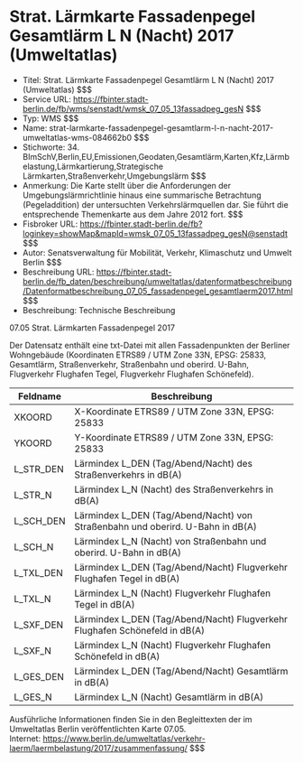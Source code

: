 # Strat. Lärmkarte Fassadenpegel Gesamtlärm L N (Nacht) 2017 (Umweltatlas)
- Titel: Strat. Lärmkarte Fassadenpegel Gesamtlärm L N (Nacht) 2017 (Umweltatlas) $$$
- Service URL: https://fbinter.stadt-berlin.de/fb/wms/senstadt/wmsk_07_05_13fassadpeg_gesN $$$
- Typ: WMS $$$
- Name: strat-larmkarte-fassadenpegel-gesamtlarm-l-n-nacht-2017-umweltatlas-wms-084662b0 $$$
- Stichworte: 34. BImSchV,Berlin,EU,Emissionen,Geodaten,Gesamtlärm,Karten,Kfz,Lärmbelastung,Lärmkartierung,Strategische Lärmkarten,Straßenverkehr,Umgebungslärm $$$
- Anmerkung: Die Karte stellt über die Anforderungen der Umgebungslärmrichtlinie hinaus eine summarische Betrachtung (Pegeladdition) der untersuchten Verkehrslärmquellen dar. Sie führt die entsprechende Themenkarte aus dem Jahre 2012 fort. $$$
- Fisbroker URL: https://fbinter.stadt-berlin.de/fb?loginkey=showMap&mapId=wmsk_07_05_13fassadpeg_gesN@senstadt $$$
- Autor: Senatsverwaltung für Mobilität, Verkehr, Klimaschutz und Umwelt Berlin $$$
- Beschreibung URL: https://fbinter.stadt-berlin.de/fb_daten/beschreibung/umweltatlas/datenformatbeschreibung/Datenformatbeschreibung_07_05_fassadenpegel_gesamtlaerm2017.html $$$
- Beschreibung: Technische Beschreibung 

07.05 Strat. Lärmkarten Fassadenpegel 2017

Der Datensatz enthält eine txt-Datei mit allen Fassadenpunkten der Berliner Wohngebäude (Koordinaten ETRS89 / UTM Zone 33N, EPSG: 25833, Gesamtlärm, Straßenverkehr, Straßenbahn und oberird. U-Bahn, Flugverkehr Flughafen Tegel, Flugverkehr Flughafen Schönefeld).

| Feldname    | Beschreibung                                                                    |
| ----------- | ------------------------------------------------------------------------------- |
| XKOORD      | X-Koordinate ETRS89 / UTM Zone 33N, EPSG: 25833                                 |
| YKOORD      | Y-Koordinate ETRS89 / UTM Zone 33N, EPSG: 25833                                 |
| L\_STR\_DEN | Lärmindex L\_DEN (Tag/Abend/Nacht) des Straßenverkehrs in dB(A)                 |
| L\_STR\_N   | Lärmindex L\_N (Nacht) des Straßenverkehrs in dB(A)                             |
| L\_SCH\_DEN | Lärmindex L\_DEN (Tag/Abend/Nacht) von Straßenbahn und oberird. U-Bahn in dB(A) |
| L\_SCH\_N   | Lärmindex L\_N (Nacht) von Straßenbahn und oberird. U-Bahn in dB(A)             |
| L\_TXL\_DEN | Lärmindex L\_DEN (Tag/Abend/Nacht) Flugverkehr Flughafen Tegel in dB(A)         |
| L\_TXL\_N   | Lärmindex L\_N (Nacht) Flugverkehr Flughafen Tegel in dB(A)                     |
| L\_SXF\_DEN | Lärmindex L\_DEN (Tag/Abend/Nacht) Flugverkehr Flughafen Schönefeld in dB(A)    |
| L\_SXF\_N   | Lärmindex L\_N (Nacht) Flugverkehr Flughafen Schönefeld in dB(A)                |
| L\_GES\_DEN | Lärmindex L\_DEN (Tag/Abend/Nacht) Gesamtlärm in dB(A)                          |
| L\_GES\_N   | Lärmindex L\_N (Nacht) Gesamtlärm in dB(A)                                      |

Ausführliche Informationen finden Sie in den Begleittexten der im Umweltatlas Berlin veröffentlichten Karte 07.05.  
Internet: https://www.berlin.de/umweltatlas/verkehr-laerm/laermbelastung/2017/zusammenfassung/ $$$
